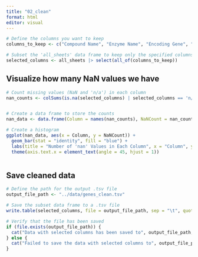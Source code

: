 ```yaml
---
title: "02_clean"
format: html
editor: visual
---
```


```r
# Define the columns you want to keep
columns_to_keep <- c("Compound Name", "Enzyme Name", "Encoding Gene", "KEGG Orthology", "Organism", "GenBankID", "Strain ID/Microorganism", "UniProt ID", "Protein ID", "Continent where study sampling was done (Collections)", "Country", "Isolation source", "Habitat notes")  

# Subset the 'all_sheets' data frame to keep only the specified columns
selected_columns <- all_sheets |> select(all_of(columns_to_keep))


```

## Visualize how many NaN values we have

```r

# Count missing values (NaN and 'n/a') in each column
nan_counts <- colSums(is.na(selected_columns) | selected_columns == 'n/a')


# Create a data frame to store the counts
nan_data <- data.frame(Column = names(nan_counts), NaNCount = nan_counts)

# Create a histogram
ggplot(nan_data, aes(x = Column, y = NaNCount)) +
  geom_bar(stat = "identity", fill = "blue") +
  labs(title = "Number of 'nan' Values in Each Column", x = "Column", y = "Count") +
  theme(axis.text.x = element_text(angle = 45, hjust = 1))
```

```{}
```

## Save cleaned data

```r
# Define the path for the output .tsv file
output_file_path <- "../data/genes_clean.tsv"

# Save the subset data frame to a .tsv file
write.table(selected_columns, file = output_file_path, sep = "\t", quote = FALSE, row.names = FALSE)

# Verify that the file has been saved
if (file.exists(output_file_path)) {
  cat("Data with selected columns has been saved to", output_file_path, "\n")
} else {
  cat("Failed to save the data with selected columns to", output_file_path, "\n")
}

```
